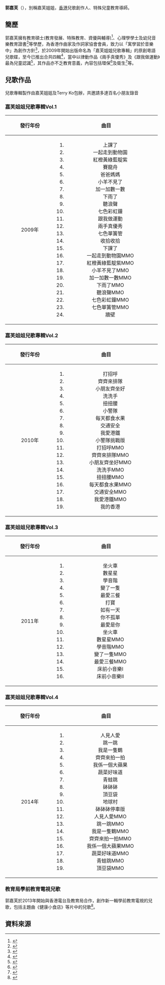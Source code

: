 {{Veil|time=2015-09-12T07:09:10+00:00}}

'''郭嘉芙'''（{{lang-en|Katherine Kwok}}），別稱嘉芙姐姐，[[香港|香港]]兒歌創作人、特殊兒童教育導師。
<br>

==簡歷==
郭嘉芙擁有教育碩士(教育發展、特殊教育、資優與輔導)<ref>{{cite web |language=zh-hant |title=Ka Foo MusicLand呈獻：「港孩」專屬兒歌 |publisher=兒童尖子 |accessdate=2014-12-19 |url=http://www.ikid.hk/article/detail?contentID=5106&conCatID=77 |archive-date=2014-12-19 |archive-url=https://web.archive.org/web/20141219133835/http://www.ikid.hk/article/detail?contentID=5106&conCatID=77 |dead-url=no }}</ref>、心理學學士及幼兒音樂教育證書<ref>{{cite web |language=zh-hant |title=焦點人物畢業生逐個捉 嘉芙姐姐 |publisher=香港浸會大學持續教育學院SCE |accessdate=2014-12-19 |url=http://www.sce.hkbu.edu.hk/scefriends/enews/2013aug/people.php |archive-url=https://web.archive.org/web/20141219142217/http://www.sce.hkbu.edu.hk/scefriends/enews/2013aug/people.php |archive-date=2014-12-19 |dead-url=yes }}</ref>等學歷，為香港作曲家及作詞家協會會員，致力以「寓學習於音樂中」為創作方針<ref>{{cite web |language=zh-hant |title=音樂導師 郭嘉芙 |publisher=學庫網 |accessdate=2014-12-19 |url=http://www.citipro.com.hk/2012-09-22-6158.html |deadurl=yes |archiveurl=https://web.archive.org/web/20141219133935/http://www.citipro.com.hk/2012-09-22-6158.html |archivedate=2014-12-19 }}</ref>，於2009年開始出版命名為「嘉芙姐姐兒歌專輯」的原創粵語兒歌碟，至今已推出合共四輯<ref>{{cite web |language=zh-hant |title=YesAsia |publisher=Yesasia |accessdate=2014-12-19 |url=http://www.yesasia.com/global/%E5%98%89%E8%8A%99%E5%A7%90%E5%A7%90/0-aid2124324-0-bpt.47-zh_TW/list.html#&l=2&s=7&aid=2124324&sb=137&an=嘉芙姐姐&bpt=47&cid=98&bt=47&vm=32&ss=100&aifs=2124324&vn=33&sea=1 |archive-date=2014-12-19 |archive-url=https://web.archive.org/web/20141219130124/http://www.yesasia.com/global/%E5%98%89%E8%8A%99%E5%A7%90%E5%A7%90/0-aid2124324-0-bpt.47-zh_TW/list.html#&l=2&s=7&aid=2124324&sb=137&an=嘉芙姐姐&bpt=47&cid=98&bt=47&vm=32&ss=100&aifs=2124324&vn=33&sea=1 |dead-url=no }}</ref>，當中以律動作品《兩手真優秀》及《跟我做運動》最為兒童認識<ref>{{cite web |language=zh-hant |title=本土兒歌 唱出正面信息 |publisher=經濟日報 |accessdate=2014-12-19 |url=http://www.hket.com/eti/article/adc690e3-cbac-4f92-a8ba-4ed4691587a0-089624?sectionId=012 |archive-url=https://web.archive.org/web/20141221185350/http://www.hket.com/eti/article/adc690e3-cbac-4f92-a8ba-4ed4691587a0-089624?sectionId=012# |archive-date=2014-12-21 |dead-url=yes }}</ref>，其作品亦不乏教育意義，內容包括環保<ref>{{cite web |language=zh-hant |title=童樂日：唱兒歌　學環保練膽量 |publisher=蘋果日報 |accessdate=2014-12-19 |url=http://hk.apple.nextmedia.com/supplement/health/art/20120907/18009805 |archive-date=2014-12-19 |archive-url=https://web.archive.org/web/20141219130056/http://hk.apple.nextmedia.com/supplement/health/art/20120907/18009805 |dead-url=no }}</ref>及衛生<ref>{{cite web |language=zh-hant |title=歌詞帝國《洗洗手》 |publisher=OIKTV |accessdate=2014-12-19 |url=http://www.oiktv.com/video/youtube/mfKqix88EFk.html |archive-url=https://web.archive.org/web/20141219130847/http://www.oiktv.com/video/youtube/mfKqix88EFk.html |archive-date=2014-12-19 |dead-url=yes }}</ref>等。

==兒歌作品==
兒歌專輯製作由嘉芙姐姐及Terry Ko包辦，共邀請多達百名小朋友錄音

===嘉芙姐姐兒歌專輯Vol.1===

{| class="wikitable"
!align="center" width="145px"| 發行年份
!align="center" width="320px"| 曲目
|-
| 2009年
| {{HideH|曲目}}
#上課了
#一起走到動物園
#紅橙黃綠藍靛紫
#賽龍舟
#爸爸媽媽
#小羊不見了
#加一加數一數
#下雨了
#聽浪聲
#七色彩虹鐘
#跟我做運動
#兩手真優秀
#七色單簧管
#收拾收拾
#下課了
#一起走到動物園MMO
#紅橙黃綠藍靛紫MMO
#小羊不見了MMO
#加一加數一數MMO
#下雨了MMO
#聽浪聲MMO
#七色彩虹鐘MMO
#七色單簧管MMO
#牆壁
{{HideF|}}
|}


===嘉芙姐姐兒歌專輯Vol.2===
{| class="wikitable"
!align="center" width="145px"| 發行年份
!align="center" width="320px"| 曲目
|-
| 2010年
| {{HideH|曲目}}
#打招呼
#齊齊來排隊
#小朋友齊坐好
#洗洗手
#扭扭腰
#小警隊
#每天都食水果
#交通安全
#我愛港鐵
#小警隊挑戰版
#打招呼MMO
#齊齊來排隊MMO
#小朋友齊坐好MMO
#洗洗手MMO
#扭扭腰MMO
#每天都食水果MMO
#交通安全MMO
#我愛港鐵MMO
#我的香港
{{HideF|}}
|}

===嘉芙姐姐兒歌專輯Vol.3===
{| class="wikitable"
!align="center" width="145px"| 發行年份
!align="center" width="320px"| 曲目
|-
| 2011年
| {{HideH|曲目}}
#坐火車
#數星星
#學音階
#變了一隻
#最愛三餐
#打寶
#如有一天
#你不孤單
#最愛是你
#坐火車
#數星星MMO
#學音階MMO
#變了一隻MMO
#最愛三餐MMO
#床前小音樂I
#床前小音樂II
{{HideF|}}
|}

===嘉芙姐姐兒歌專輯Vol.4===
{| class="wikitable"
!align="center" width="145px"| 發行年份
!align="center" width="320px"| 曲目
|-
| 2014年
| {{HideH|曲目}}
#人見人愛
#跳一跳
#我是一隻鶴
#齊齊來拍一拍
#我係一個大蘋果
#蔬菜好味道
#青蛙跳
#砵砵砵
#頂豆袋
#地球村
#砵砵砵停車版
#人見人愛MMO
#跳一跳MMO
#我是一隻鶴MMO
#齊齊來拍一拍MMO
#我係一個大蘋果MMO
#蔬菜好味道MMO
#青蛙跳MMO
#頂豆袋MMO
{{HideF|}}
|}

===教育局學前教育電視兒歌===
郭嘉芙於2013年開始與香港電台及教育局合作，創作新一輯學前教育電視的兒歌，包括主題曲《健康小食店》等片中的兒歌<ref>{{cite web |language=zh-hant |title=香港教育城 學前教育電視 |publisher=香港教育城 |accessdate=2014-12-19 |url=http://resources.hkedcity.net/etv/?currId=337 |archive-date=2014-12-19 |archive-url=https://web.archive.org/web/20141219133731/http://resources.hkedcity.net/etv/?currId=337 |dead-url=no }}</ref>。

==資料來源==
<div class="references-small">
<references></references>
</div>